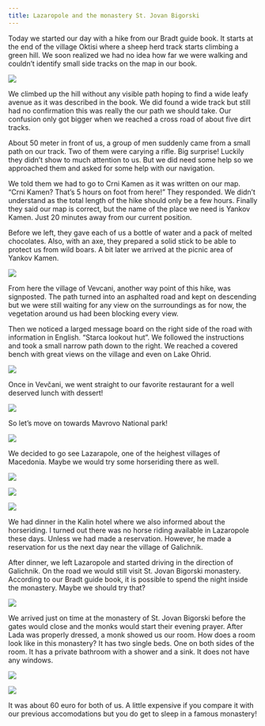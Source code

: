 ```yaml
---
title: Lazaropole and the monastery St. Jovan Bigorski
---
```


Today we started our day with a hike from our Bradt guide book. It starts at the end of the village Oktisi where a sheep herd track starts climbing a green hill. We soon realized we had no idea how far we were walking and couldn’t identify small side tracks on the map in our book.

<Image
    src='images/DSC_8889.jpg'
    caption='A steep climb and nothing but forest around us for the first two hours. Where are those promised views?'
/>

We climbed up the hill without any visible path hoping to find a wide leafy avenue as it was described in the book. We did found a wide track but still had no confirmation this was really the our path we should take. Our confusion only got bigger when we reached a cross road of about five dirt tracks.

About 50 meter in front of us, a group of men suddenly came from a small path on our track. Two of them were carying a rifle. Big surprise! Luckily they didn’t show to much attention to us. But we did need some help so we approached them and asked for some help with our navigation.

We told them we had to go to Crni Kamen as it was written on our map. “Crni Kamen? That’s 5 hours on foot from here!” They responded. We didn’t understand as the total length of the hike should only be a few hours. Finally they said our map is correct, but the name of the place we need is Yankov Kamen. Just 20 minutes away from our current position.

Before we left, they gave each of us a bottle of water and a pack of melted chocolates. Also, with an axe, they prepared a solid stick to be able to protect us from wild boars. A bit later we arrived at the picnic area of Yankov Kamen.

<Image
    src='images/DSC_8894.jpg'
    caption='The artificial small lake at the picnic place Yankov Kamen.'
/>

From here the village of Vevcani, another way point of this hike, was signposted. The path turned into an asphalted road and kept on descending but we were still waiting for any view on the surroundings as for now, the vegetation around us had been blocking every view.

Then we noticed a larged message board on the right side of the road with information in English. “Starca lookout hut”. We followed the instructions and took a small narrow path down to the right. We reached a covered bench with great views on the village and even on Lake Ohrid.

<Image
    src='images/DSC_8905.jpg'
    caption='View on Vevčani from the ‘Starca’ lookout hut near the picnic place Yankov Kamen (Yanko’s Stone)'
/>

Once in Vevčani, we went straight to our favorite restaurant for a well deserved lunch with dessert!

<Image
    src='images/DSC_8937.jpg'
    caption='A well deserved dessert back in Vevčani.'
/>

So let’s move on towards Mavrovo National park!

<Image
    src='images/DSC_8943.jpg'
    caption='A view along the road on the shore of Debar Lake north to Mavrovo national park.'
/>

We decided to go see Lazarapole, one of the heighest villages of Macedonia. Maybe we would try some horseriding there as well.

<Image
    src='images/DSC_8944.jpg'
    caption='A view when climbing with our car to Lazaropole.'
/>


<Image
    src='images/DSC_8947.jpg'
    caption='Arriving in Lazaropole. This village is one of the heighest villages of Macedonia.'
/>


<Image
    src='images/DSC_8949.jpg'
    caption='Another view on houses at the other side of the village of Lazaropole.'
/>


We had dinner in the Kalin hotel where we also informed about the horseriding. I turned out there was no horse riding available in Lazaropole these days. Unless we had made a reservation. However, he made a reservation for us the next day near the village of Galichnik.

After dinner, we left Lazaropole and started driving in the direction of Galichnik. On the road we would still visit St. Jovan Bigorski monastery. According to our Bradt guide book, it is possible to spend the night inside the monastery. Maybe we should try that?

<Image
    src='images/DSC_8956.jpg'
    caption='View on the village Jance from the main road.'
/>


We arrived just on time at the monastery of St. Jovan Bigorski before the gates would close and the monks would start their evening prayer.  After Lada was properly dressed, a monk showed us our room. How does a room look like in this monastery? It has two single beds. One on both sides of the room. It has a private bathroom with a shower and a sink. It does not have any windows.

<Image
    src='images/DSC_8962.jpg'
    caption='Monastery St. Jovan Bigorski'
/>


<Image
    src='images/DSC_8967.jpg'
    caption='Inside Monastery St. Jovan Bigorski. We arrived just in time to ask for accomodation for the night. We got a room in the building on the left side of this photo. No, not in the tower!'
/>

It was about 60 euro for both of us. A little expensive if you compare it with our previous accomodations but you do get to sleep in a famous monastery!